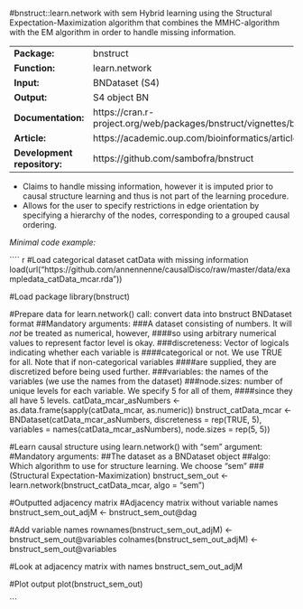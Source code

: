#bnstruct::learn.network with sem
Hybrid learning using the Structural Expectation-Maximization algorithm that combines the MMHC-algorithm with the EM algorithm in order to handle missing information.

----------------------------- -------------------------------------------------------------------------
**Package:**                  bnstruct                                                                 

**Function:**                 learn.network                                                            

**Input:**                    BNDataset (S4)                                                           

**Output:**                   S4 object BN                                                             

**Documentation:**            https://cran.r-project.org/web/packages/bnstruct/vignettes/bnstruct.pdf  

**Article:**                  https://academic.oup.com/bioinformatics/article/33/8/1250/2730229        

**Development repository:**   https://github.com/sambofra/bnstruct                                     
----------------------------- -------------------------------------------------------------------------


- Claims to handle missing information, however it is imputed prior to causal structure learning and thus is not part of the learning procedure.
- Allows for the user to specify restrictions in edge orientation by specifying a hierarchy of the nodes, corresponding to a grouped causal ordering.


*Minimal code example:*

```` r
#Load categorical dataset catData with missing information
load(url("https://github.com/annennenne/causalDisco/raw/master/data/exampledata_catData_mcar.rda"))

#Load package
library(bnstruct)

#Prepare data for learn.network() call: convert data into bnstruct BNDataset format
##Mandatory arguments:
###A dataset consisting of numbers. It will *not* be treated as numerical, however,
####so using arbitrary numerical values to represent factor level is okay. 
###discreteness: Vector of logicals indicating whether each variable is
####categorical or not. We use TRUE for all. Note that if non-categorical variables
####are supplied, they are discretized before being used further.
###variables: the names of the variables (we use the names from the dataset)
###node.sizes: number of unique levels for each variable. We specify 5 for all of them,
####since they all have 5 levels.
catData_mcar_asNumbers <- as.data.frame(sapply(catData_mcar, as.numeric))
bnstruct_catData_mcar <- BNDataset(catData_mcar_asNumbers, 
                                   discreteness = rep(TRUE, 5),
                                   variables = names(catData_mcar_asNumbers),
                                   node.sizes = rep(5, 5))


#Learn causal structure using learn.network() with "sem" argument:
#Mandatory arguments: 
##The dataset as a BNDataset object
##algo: Which algorithm to use for structure learning. We choose "sem"
###(Structural Expectation-Maximization)
bnstruct_sem_out <- learn.network(bnstruct_catData_mcar, 
                                  algo = "sem")


#Outputted adjacency matrix 
  #Adjacency matrix without variable names
  bnstruct_sem_out_adjM <- bnstruct_sem_out@dag
  
  #Add variable names 
  rownames(bnstruct_sem_out_adjM) <- bnstruct_sem_out@variables
  colnames(bnstruct_sem_out_adjM) <- bnstruct_sem_out@variables
  
  #Look at adjacency matrix with names
  bnstruct_sem_out_adjM

#Plot output
plot(bnstruct_sem_out)

```

